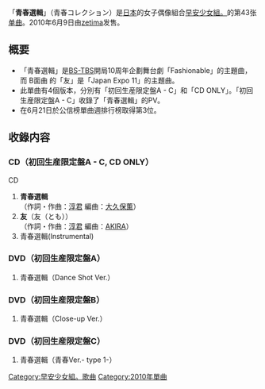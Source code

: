 {{unreferenced|time=2011-07-31T09:53:59+00:00}}
{{Infobox Single
| Name           = 青春選輯
| Cover          = Morning Musume - Seishun Collection.jpg
| Artist         = [[早安少女組。|早安少女組。]]
| Album          = [[Fantasy!_拾壹|Fantasy! 拾壹]]
| A-side         = 青春選輯
| B-side         = 友
| Released       = 2010年6月9日
| Format         = [[单曲|单曲]]
| Recorded       = 2010年<br/>{{JPN}}
| Genre          = [[J-POP|J-POP]]
| Lenght         =
| Label          = [[zetima|zetima]]
| Writer         = [[淳君|淳君]]
| Producer       = [[淳君|淳君]]
| Certification  = 
| Chart position = * 週間最高排名第3位<small>（[[Oricon公信榜|Oricon]]）</small> 
| Last single    = [[女孩引人注目　有何不可|女孩引人注目　有何不可]]<br/>（2010年）
| This single    = '''青春選輯'''<br/>（2010年）
| Next single    = [[好讚回轉壽司！|好讚回轉壽司！]]<br/>（2010年）
| Misc           =
}}

「'''青春選輯'''」（青春コレクション）是[[日本|日本]]的女子偶像組合[[早安少女組。|早安少女組。]]的第43张[[单曲|单曲]]。2010年6月9日由[[zetima|zetima]]发售。

== 概要 ==
* 「青春選輯」是[[BS-TBS|BS-TBS]]開局10周年企劃舞台劇「Fashionable」的主題曲，而 B面曲 的「友」是「Japan Expo 11」的主題曲。
* 此單曲有4個版本，分別有「初回生産限定盤A - C」和「CD ONLY」。「初回生産限定盤A - C」收錄了「青春選輯」的PV。
* 在6月21日於公信榜單曲週排行榜取得第3位。

== 收錄内容 ==
===CD（初回生産限定盤A - C, CD ONLY）===
;CD
# '''青春選輯'''<br/>（作詞・作曲：[[淳君|淳君]] 編曲：[[大久保薫|大久保薫]]）
# '''友'''（友（とも））<br/>（作詞・作曲：[[淳君|淳君]]  編曲：[[AKIRA|AKIRA]]）
# 青春選輯(Instrumental)


===DVD（初回生産限定盤A）===
# 青春選輯（Dance Shot Ver.）

===DVD（初回生産限定盤B）===
# 青春選輯（Close-up Ver.）

===DVD（初回生産限定盤C）===
# 青春選輯（青春Ver.- type 1-）

{{早安少女組。}}

{{DEFAULTSORT:Seishun Collection}}
[[Category:早安少女組。歌曲|Category:早安少女組。歌曲]]
[[Category:2010年單曲|Category:2010年單曲]]